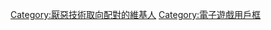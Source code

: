 {{Userbox
  |id=<s>SBMM</s>
  |id-s=14
  |info=這個用戶厭惡'''[[技術取向配對]]'''
  |id-c=#FFFFFF
  |id-fc=
  |info-c=#FAEBD7
  |info-fc=black
}}<includeonly>[[Category:厭惡技術取向配對的維基人|{{PAGENAME}}]]</includeonly><noinclude>

{{DEFAULTSORT:Call of Duty: Black Ops Cold War}}
[[Category:厭惡技術取向配對的維基人]]
[[Category:電子遊戲用戶框]]
</noinclude>